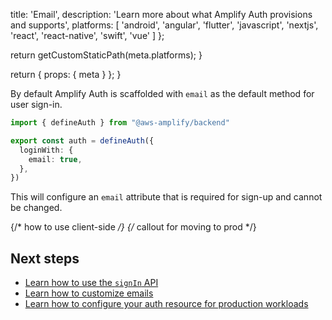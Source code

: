
  title: 'Email',
  description: 'Learn more about what Amplify Auth provisions and supports',
  platforms: [
    'android',
    'angular',
    'flutter',
    'javascript',
    'nextjs',
    'react',
    'react-native',
    'swift',
    'vue'
  ]
};

  return getCustomStaticPath(meta.platforms);
}

  return {
    props: {
      meta
    }
  };
}

By default Amplify Auth is scaffolded with `email` as the default method for user sign-in.

```ts title="amplify/auth/resource.ts"
import { defineAuth } from "@aws-amplify/backend"

export const auth = defineAuth({
  loginWith: {
    email: true,
  },
})
```

This will configure an `email` attribute that is required for sign-up and cannot be changed. 

{/* how to use client-side */}
{/* callout for moving to prod */}

## Next steps

- [Learn how to use the `signIn` API](/[platform]/build-a-backend/auth/connect-your-frontend/sign-in/)
- [Learn how to customize emails](/[platform]/build-a-backend/auth/customize-auth-lifecycle/email-customization/)
- [Learn how to configure your auth resource for production workloads](/[platform]/build-a-backend/auth/moving-to-production/)
